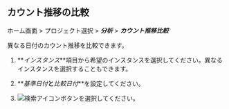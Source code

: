 ## カウント推移の比較

ホーム画面 > プロジェクト選択 > **_分析_** > **_カウント推移比較_**

<ProdImg img='db-compare-count-trend.png' desc='카운트 추이' />

異なる日付のカウント推移を比較できます。 

1.  **_インスタンス_**項目から希望のインスタンスを選択してください。異なるインスタンスを選択することもできます。

2.  **_基準日付_**と**_比較日付_**を設定してください。 

3.  ![検索アイコン](/img/ico-btn-search.png)ボタンを選択してください。
